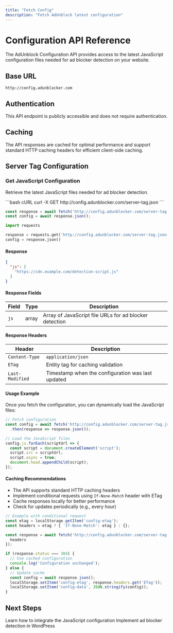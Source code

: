 ```yaml
---
title: "Fetch Config"
description: "Fetch AdUnblock latest configuration"
---
```


# Configuration API Reference

The AdUnblock Configuration API provides access to the latest JavaScript configuration files needed for ad blocker detection on your website.

## Base URL

```
http://config.adunblocker.com
```

## Authentication

This API endpoint is publicly accessible and does not require authentication.

## Caching

The API responses are cached for optimal performance and support standard HTTP caching headers for efficient client-side caching.

## Server Tag Configuration

### Get JavaScript Configuration

Retrieve the latest JavaScript files needed for ad blocker detection.

<CodeGroup>
```bash cURL
curl -X GET http://config.adunblocker.com/server-tag.json
```

```javascript JavaScript
const response = await fetch('http://config.adunblocker.com/server-tag.json');
const config = await response.json();
```

```python Python
import requests

response = requests.get('http://config.adunblocker.com/server-tag.json')
config = response.json()
```
</CodeGroup>

#### Response

```json
{
  "js": [
    "https://cdn.example.com/detection-script.js"
  ]
}
```

#### Response Fields

| Field | Type | Description |
|-------|------|-------------|
| `js` | array | Array of JavaScript file URLs for ad blocker detection |

#### Response Headers

| Header | Description |
|--------|-------------|
| `Content-Type` | `application/json` |
| `ETag` | Entity tag for caching validation |
| `Last-Modified` | Timestamp when the configuration was last updated |

#### Usage Example

Once you fetch the configuration, you can dynamically load the JavaScript files:

```javascript
// Fetch configuration
const config = await fetch('http://config.adunblocker.com/server-tag.json')
  .then(response => response.json());

// Load the JavaScript files
config.js.forEach(scriptUrl => {
  const script = document.createElement('script');
  script.src = scriptUrl;
  script.async = true;
  document.head.appendChild(script);
});
```

#### Caching Recommendations

- The API supports standard HTTP caching headers
- Implement conditional requests using `If-None-Match` header with ETag
- Cache responses locally for better performance
- Check for updates periodically (e.g., every hour)

```javascript
// Example with conditional request
const etag = localStorage.getItem('config-etag');
const headers = etag ? { 'If-None-Match': etag } : {};

const response = await fetch('http://config.adunblocker.com/server-tag.json', {
  headers
});

if (response.status === 304) {
  // Use cached configuration
  console.log('Configuration unchanged');
} else {
  // Update cache
  const config = await response.json();
  localStorage.setItem('config-etag', response.headers.get('ETag'));
  localStorage.setItem('config-data', JSON.stringify(config));
}
```

## Next Steps

<CardGroup cols={2}>
  <Card
    title="JavaScript Integration"
    icon="js"
    href="/guides/html-javascript"
  >
    Learn how to integrate the JavaScript configuration
  </Card>
  <Card
    title="WordPress Guide"
    icon="wordpress"
    href="/guides/wordpress"
  >
    Implement ad blocker detection in WordPress
  </Card>
</CardGroup>

